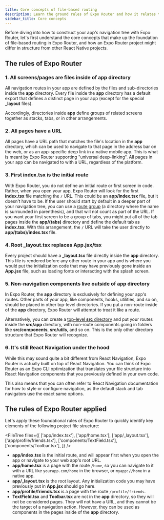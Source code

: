 ```yaml
---
title: Core concepts of file-based routing
description: Learn the ground rules of Expo Router and how it relates to the rest of your code.
sidebar_title: Core concepts
---
```



Before diving into how to construct your app's navigation tree with Expo Router, let's first understand the core concepts that make up the foundation of file-based routing in Expo Router, and how an Expo Router project might differ in structure from other React Native projects.

## The rules of Expo Router

### 1. All screens/pages are files inside of app directory

All navigation routes in your app are defined by the files and sub-directories inside the **app** directory. Every file inside the **app** directory has a default export that defines a distinct page in your app (except for the special **\_layout** files).

Accordingly, directories inside **app** define groups of related screens together as stacks, tabs, or in other arrangements.

### 2. All pages have a URL

All pages have a URL path that matches the file's location in the **app** directory, which can be used to navigate to that page in the address bar on the web, or as an app-specific deep link in a native mobile app. This is what is meant by Expo Router supporting "universal deep-linking". All pages in your app can be navigated to with a URL, regardless of the platform.

### 3. First index.tsx is the initial route

With Expo Router, you do not define an initial route or first screen in code. Rather, when you open your app, Expo Router will look for the first **index.tsx** file matching the `/` URL. This could be an **app/index.tsx** file, but it doesn't have to be. If the user should start by default in a deeper part of your navigation tree, you can use a [route group](/router/basics/notation/#parentheses) (a directory where the name is surrounded in parenthesis), and that will not count as part of the URL. If you want your first screen to be a group of tabs, you might put all of the tab pages inside the **app/(tabs)** directory and define the default tab as **index.tsx**. With this arrangement, the `/` URL will take the user directly to **app/(tabs)/index.tsx** file.

### 4. Root \_layout.tsx replaces App.jsx/tsx

Every project should have a **\_layout.tsx** file directly inside the **app** directory. This file is rendered before any other route in your app and is where you would put the initialization code that may have previously gone inside an **App.jsx** file, such as loading fonts or interacting with the splash screen.

### 5. Non-navigation components live outside of app directory

In Expo Router, the **app** directory is exclusively for defining your app's routes. Other parts of your app, like components, hooks, utilities, and so on, should be placed in other top-level directories. If you put a non-route inside of the **app** directory, Expo Router will attempt to treat it like a route.

Alternatively, you can create a [top-level **src** directory](/router/reference/src-directory/) and put your routes inside the **src/app** directory, with non-route components going in folders like **src/components**, **src/utils**, and so on. This is the only other directory structure that Expo Router will recognize.

### 6. It's still React Navigation under the hood

While this may sound quite a bit different from React Navigation, Expo Router is actually built on top of React Navigation. You can think of Expo Router as an Expo CLI optimization that translates your file structure into React Navigation components that you previously defined in your own code.

This also means that you can often refer to React Navigation documentation for how to style or configure navigation, as the default stack and tab navigators use the exact same options.

## The rules of Expo Router applied

Let's apply these foundational rules of Expo Router to quickly identify key elements of the following project file structure:

<FileTree
  files={[
    ['app/index.tsx'],
    ['app/home.tsx'],
    ['app/\_layout.tsx'],
    ['app/profile/friends.tsx'],
    ['components/TextField.tsx'],
    ['components/Toolbar.tsx'],
  ]}
/>

- **app/index.tsx** is the initial route, and will appear first when you open the app or navigate to your web app's root URL.
- **app/home.tsx** is a page with the route `/home`, so you can navigate to it with a URL like `yourapp.com/home` in the browser, or `myapp://home` in a native app.
- **app/\_layout.tsx** is the root layout. Any initialization code you may have previously put in **App.jsx** should go here.
- **app/profile/friends.tsx** is a page with the route `/profile/friends`.
- **TextField.tsx** and **Toolbar.tsx** are not in the **app** directory, so they will not be considered pages. They will not have a URL, and they cannot be the target of a navigation action. However, they can be used as components in the pages inside of the **app** directory.
